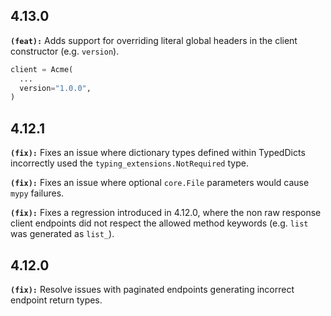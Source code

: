 ## 4.13.0
**`(feat):`** Adds support for overriding literal global headers in the client constructor (e.g. `version`).

```python
client = Acme(
  ...
  version="1.0.0",
)
```


## 4.12.1
**`(fix):`** Fixes an issue where dictionary types defined within TypedDicts incorrectly used the
`typing_extensions.NotRequired` type.


**`(fix):`** Fixes an issue where optional `core.File` parameters would cause `mypy` failures.


**`(fix):`** Fixes a regression introduced in 4.12.0, where the non raw response client endpoints
did not respect the allowed method keywords (e.g. `list` was generated as `list_`).


## 4.12.0
**`(fix):`** Resolve issues with paginated endpoints generating incorrect endpoint return types.


